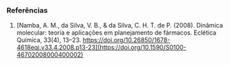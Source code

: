 ### Referências

1. [Namba, A. M., da Silva, V. B., & da Silva, C. H. T. de P. (2008). Dinâmica molecular: teoria e aplicações em planejamento de fármacos. Eclética Química, 33(4), 13–23. https://doi.org/10.26850/1678-4618eqj.v33.4.2008.p13-23](https://doi.org/10.1590/S0100-46702008000400002)